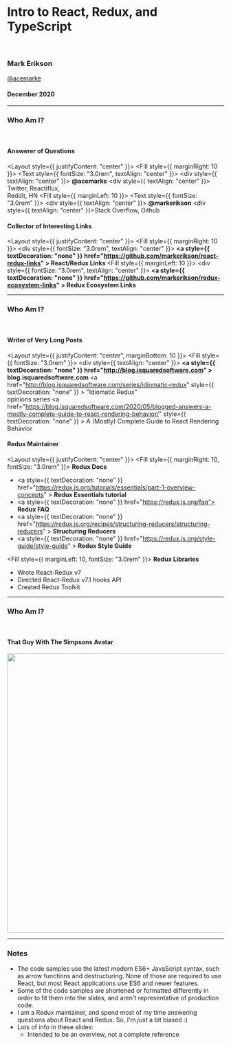 <!-- prettier-ignore-start -->


<!-- prettier-ignore-end -->

# Intro to React, Redux, and TypeScript

<br />

### Mark Erikson

<Heading size={3} textColor="blue">
  <a href="https://twitter.com/acemarke" style={{ textDecoration: "none" }}>
    @acemarke
  </a>
</Heading>

#### December 2020


---

### Who Am I?

<br />

#### Answerer of Questions

<Layout style={{ justifyContent: "center" }}>
  <Fill style={{ marginRight: 10 }}>
    <Text style={{ fontSize: "3.0rem", textAlign: "center" }}>
      <div style={{ textAlign: "center" }}>
        <b>@acemarke</b>
      </div>
      <div style={{ textAlign: "center" }}>
        Twitter, Reactiflux, <br />
        Reddit, HN
      </div>
    </Text>
  </Fill>
  <Fill style={{ marginLeft: 10 }}>
    <Text style={{ fontSize: "3.0rem" }}>
      <div style={{ textAlign: "center" }}>
        <b>@markerikson</b>
      </div>
      <div style={{ textAlign: "center" }}>Stack Overflow, Github</div>
    </Text>
  </Fill>
</Layout>

#### Collector of Interesting Links

<Layout style={{ justifyContent: "center" }}>
  <Fill style={{ marginRight: 10 }}>
    <div style={{ fontSize: "3.0rem", textAlign: "center" }}>
      <b>
        <a
          style={{ textDecoration: "none" }}
          href="https://github.com/markerikson/react-redux-links"
        >
          React/Redux Links
        </a>
      </b>
    </div>
  </Fill>
  <Fill style={{ marginLeft: 10 }}>
    <div style={{ fontSize: "3.0rem", textAlign: "center" }}>
      <b>
        <a
          style={{ textDecoration: "none" }}
          href="https://github.com/markerikson/redux-ecosystem-links"
        >
          Redux Ecosystem Links
        </a>
      </b>
    </div>
  </Fill>
</Layout>

---

### Who Am I?

<br />

#### Writer of Very Long Posts

<Layout style={{ justifyContent: "center", marginBottom: 10 }}>
  <Fill style={{ fontSize: "3.0rem" }}>
    <div style={{ textAlign: "center" }}>
      <b>
        <a
          style={{ textDecoration: "none" }}
          href="http://blog.isquaredsoftware.com"
        >
          blog.isquaredsoftware.com
        </a>
      </b>
    </div>
    <Layout>
      <Fill>
        <a
          href="http://blog.isquaredsoftware.com/series/idiomatic-redux"
          style={{ textDecoration: "none" }}
        >
          "Idiomatic Redux"
          <br />
          opinions series
        </a>
      </Fill>
      <Fill>
        <a
          href="https://blog.isquaredsoftware.com/2020/05/blogged-answers-a-mostly-complete-guide-to-react-rendering-behavior/"
          style={{ textDecoration: "none" }}
        >
          A (Mostly) Complete Guide to React Rendering Behavior
        </a>
      </Fill>
    </Layout>
  </Fill>
</Layout>

#### Redux Maintainer

<Layout style={{ justifyContent: "center" }}>
  <Fill style={{ marginRight: 10, fontSize: "3.0rem" }}>
    <b>Redux Docs</b>
    <ul>
      <li>
        <a
          style={{ textDecoration: "none" }}
          href="https://redux.js.org/tutorials/essentials/part-1-overview-concepts"
        >
          <b>Redux Essentials tutorial</b>
        </a>
      </li>
      <li>
        <a style={{ textDecoration: "none" }} href="https://redux.js.org/faq">
          <b>Redux FAQ</b>
        </a>
      </li>
      <li>
        <a
          style={{ textDecoration: "none" }}
          href="https://redux.js.org/recipes/structuring-reducers/structuring-reducers"
        >
          <b>Structuring Reducers</b>
        </a>
      </li>
      <li>
        <a
          style={{ textDecoration: "none" }}
          href="https://redux.js.org/style-guide/style-guide"
        >
          <b>Redux Style Guide</b>
        </a>
      </li>
    </ul>
  </Fill>
  <Fill style={{ marginLeft: 10, fontSize: "3.0rem" }}>
    <b>Redux Libraries</b>
    <ul>
      <li>Wrote React-Redux v7</li>
      <li>Directed React-Redux v7.1 hooks API</li>
      <li>Created Redux Toolkit</li>
    </ul>
  </Fill>
</Layout>

---


### Who Am I?

<br />

#### That Guy With The Simpsons Avatar

<div style={{ display: "flex", flexDirection: "column" }}>
  <Image src={simpsonsMarkHead} height="650" />
</div>

---

### Notes

- The code samples use the latest modern ES6+ JavaScript syntax, such as arrow functions and destructuring. None of those are required to use React, but most React applications use ES6 and newer features.
- Some of the code samples are shortened or formatted differently in order to fit them into the slides, and aren't representative of production code.
- I am a Redux maintainer, and spend most of my time answering questions about React and Redux. So, I'm _just_ a bit biased :)
- Lots of info in these slides:
  - Intended to be an overview, not a complete reference
